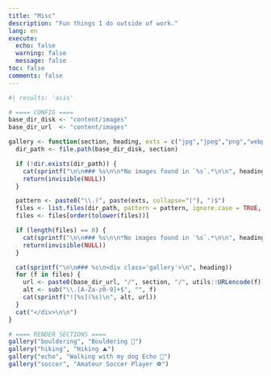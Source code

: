 ```yaml
---
title: "Misc"
description: "Fun things I do outside of work."
lang: en
execute:
  echo: false
  warning: false
  message: false
toc: false
comments: false
---
```


```r
#| results: 'asis'

# ==== CONFIG ====
base_dir_disk <- "content/images"
base_dir_url  <- "content/images"

gallery <- function(section, heading, exts = c("jpg","jpeg","png","webp","gif")) {
  dir_path <- file.path(base_dir_disk, section)

  if (!dir.exists(dir_path)) {
    cat(sprintf("\n\n### %s\n\n*No images found in `%s`.*\n\n", heading, dir_path))
    return(invisible(NULL))
  }

  pattern <- paste0("\\.(", paste(exts, collapse="|"), ")$")
  files <- list.files(dir_path, pattern = pattern, ignore.case = TRUE, full.names = FALSE)
  files <- files[order(tolower(files))]

  if (length(files) == 0) {
    cat(sprintf("\n\n### %s\n\n*No images found in `%s`.*\n\n", heading, dir_path))
    return(invisible(NULL))
  }

  cat(sprintf("\n\n### %s\n<div class='gallery'>\n", heading))
  for (f in files) {
    url <- paste0(base_dir_url, "/", section, "/", utils::URLencode(f))
    alt <- sub("\\.[A-Za-z0-9]+$", "", f)
    cat(sprintf("![%s](%s)\n", alt, url))
  }
  cat("</div>\n\n")
}

# ==== RENDER SECTIONS ====
gallery("bouldering", "Bouldering 🧗")
gallery("hiking", "Hiking ⛰️")
gallery("echo", "Walking with my dog Echo 🐶")
gallery("soccer", "Amateur Soccer Player ⚽")
```
